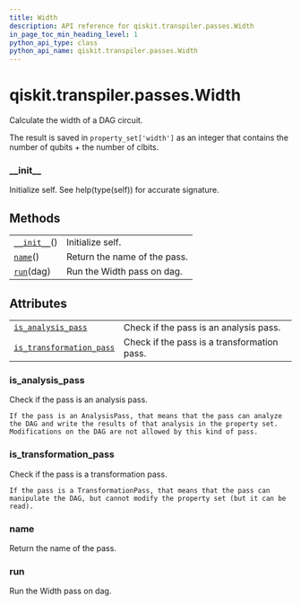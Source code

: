 ```yaml
---
title: Width
description: API reference for qiskit.transpiler.passes.Width
in_page_toc_min_heading_level: 1
python_api_type: class
python_api_name: qiskit.transpiler.passes.Width
---
```


# qiskit.transpiler.passes.Width

<Class id="qiskit.transpiler.passes.Width" isDedicatedPage={true} github="https://github.com/qiskit/qiskit/tree/stable/0.17/qiskit/transpiler/passes/analysis/width.py" signature="Width(*args, **kwargs)" modifiers="class">
  Calculate the width of a DAG circuit.

  The result is saved in `property_set['width']` as an integer that contains the number of qubits + the number of clbits.

  ### \_\_init\_\_

  <Function id="qiskit.transpiler.passes.Width.__init__" signature="__init__()">
    Initialize self. See help(type(self)) for accurate signature.
  </Function>

  ## Methods

  |                                                                                                    |                              |
  | -------------------------------------------------------------------------------------------------- | ---------------------------- |
  | [`__init__`](#qiskit.transpiler.passes.Width.__init__ "qiskit.transpiler.passes.Width.__init__")() | Initialize self.             |
  | [`name`](#qiskit.transpiler.passes.Width.name "qiskit.transpiler.passes.Width.name")()             | Return the name of the pass. |
  | [`run`](#qiskit.transpiler.passes.Width.run "qiskit.transpiler.passes.Width.run")(dag)             | Run the Width pass on dag.   |

  ## Attributes

  |                                                                                                                                            |                                             |
  | ------------------------------------------------------------------------------------------------------------------------------------------ | ------------------------------------------- |
  | [`is_analysis_pass`](#qiskit.transpiler.passes.Width.is_analysis_pass "qiskit.transpiler.passes.Width.is_analysis_pass")                   | Check if the pass is an analysis pass.      |
  | [`is_transformation_pass`](#qiskit.transpiler.passes.Width.is_transformation_pass "qiskit.transpiler.passes.Width.is_transformation_pass") | Check if the pass is a transformation pass. |

  ### is\_analysis\_pass

  <Attribute id="qiskit.transpiler.passes.Width.is_analysis_pass">
    Check if the pass is an analysis pass.

    If the pass is an AnalysisPass, that means that the pass can analyze the DAG and write the results of that analysis in the property set. Modifications on the DAG are not allowed by this kind of pass.
  </Attribute>

  ### is\_transformation\_pass

  <Attribute id="qiskit.transpiler.passes.Width.is_transformation_pass">
    Check if the pass is a transformation pass.

    If the pass is a TransformationPass, that means that the pass can manipulate the DAG, but cannot modify the property set (but it can be read).
  </Attribute>

  ### name

  <Function id="qiskit.transpiler.passes.Width.name" signature="name()">
    Return the name of the pass.
  </Function>

  ### run

  <Function id="qiskit.transpiler.passes.Width.run" signature="run(dag)">
    Run the Width pass on dag.
  </Function>
</Class>

